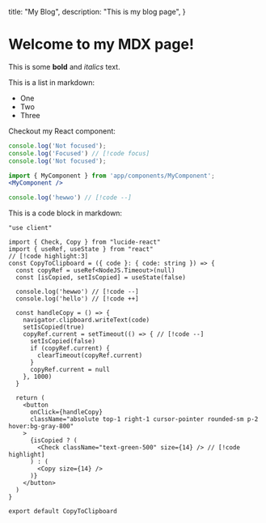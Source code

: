   title: "My Blog",
  description: "This is my blog page",
}

# Welcome to my MDX page!
 
This is some **bold** and _italics_ text.
 
This is a list in markdown:
 
- One
- Two
- Three
 
Checkout my React component:

```ts
console.log('Not focused');
console.log('Focused') // [!code focus]
console.log('Not focused');
```


```jsx copy="true" filename="index.js"
import { MyComponent } from 'app/components/MyComponent';
<MyComponent />
```

```ts
console.log('hewwo') // [!code --]
```
 
This is a code block in markdown:

```tsx
"use client"

import { Check, Copy } from "lucide-react"
import { useRef, useState } from "react"
// [!code highlight:3]
const CopyToClipboard = ({ code }: { code: string }) => {
  const copyRef = useRef<NodeJS.Timeout>(null)
  const [isCopied, setIsCopied] = useState(false)

  console.log('hewwo') // [!code --]
  console.log('hello') // [!code ++]

  const handleCopy = () => {
    navigator.clipboard.writeText(code)
    setIsCopied(true) 
    copyRef.current = setTimeout(() => { // [!code --]
      setIsCopied(false)
      if (copyRef.current) {
        clearTimeout(copyRef.current)
      }
      copyRef.current = null
    }, 1000)
  }

  return (
    <button
      onClick={handleCopy}
      className="absolute top-1 right-1 cursor-pointer rounded-sm p-2 hover:bg-gray-800"
    >
      {isCopied ? (
        <Check className="text-green-500" size={14} /> // [!code highlight]
      ) : (
        <Copy size={14} />
      )}
    </button>
  )
}

export default CopyToClipboard

```
